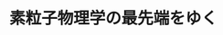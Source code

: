 ﻿---
title: "素粒子物理学の最先端をゆく"
category: "理学院"
vol: 69
interviewee: "陣内 修"
url: "http://www-hep.phys.titech.ac.jp/jlab/index.html"
tags: ["素粒子","物理","粒子","シミュレーション","工業"]
pdf: "69-2-jinnochi.pdf"
career: ""
preface: "CERN での素粒子物理学の研究は、近年報道 で多く取り上げられるなど、世界的に注目されて いる研究である。陣内先生は、以前その CERN でシミュレーションに関するグループのリーダー を務めていた。さらに先生は、2009 年に東京工 業大学で研究室を立ち上げ、陣内研究室として素 粒子物理学の研究に貢献している。CERN での 研究の目標である、質量の起源となるヒッグス粒 子の発見や、いくつもの問題を解決する可能性を 秘めた超対称性粒子の発見などのため、陣内研究 室は日々研究を行っている。"
---

